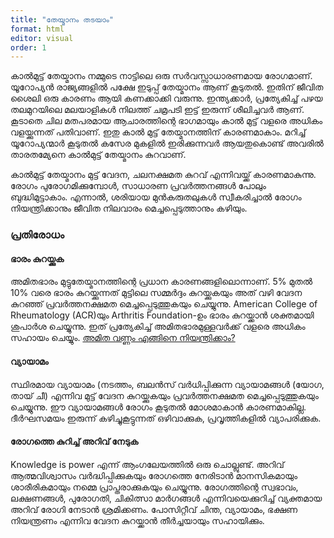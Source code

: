 ```yaml
---
title: "തേയ്മാനം തടയാം"
format: html
editor: visual
order: 1
---
```


കാൽമുട്ട് തേയ്മാനം നമ്മുടെ നാട്ടിലെ ഒരു സർവസ്സാധാരണമായ രോഗമാണ്. യൂറോപ്യൻ രാജ്യങ്ങളിൽ പക്ഷേ ഇടുപ്പ് തേയ്മാനം ആണ് കൂടുതൽ. ഇതിന് ജീവിത ശൈലി ഒരു കാരണം ആയി കണക്കാക്കി വരുന്നു. ഇന്ത്യക്കാർ, പ്രത്യേകിച്ച് പഴയ തലമുറയിലെ മലയാളികൾ നിലത്ത് ചമ്രപടി ഇട്ട് ഇരുന്ന് ശീലിച്ചവർ ആണ്. കൂടാതെ ചില മതപരമായ ആചാരത്തിന്റെ ഭാഗമായും കാൽ മുട്ട് വളരെ അധികം വളയ്ക്കുന്നത് പതിവാണ്. ഇതു കാൽ മുട്ട് തേയ്മാനത്തിന് കാരണമാകാം. മറിച്ച് യൂറോപ്യന്മാർ കൂടുതൽ കസേര മുകളിൽ ഇരിക്കുന്നവർ ആയതുകൊണ്ട് അവരിൽ താരതമ്യേനെ കാൽമുട്ട് തേയ്മാനം കുറവാണ്.

കാൽമുട്ട് തേയ്മാനം മുട്ട് വേദന, ചലനക്ഷമത കുറവ് എന്നിവയ്ക്ക് കാരണമാകുന്നു. രോഗം പുരോഗമിക്കുമ്പോൾ, സാധാരണ പ്രവർത്തനങ്ങൾ പോലും ബുദ്ധിമുട്ടാകാം. എന്നാൽ, ശരിയായ മുൻകരുതലുകൾ സ്വീകരിച്ചാൽ രോഗം നിയന്ത്രിക്കാനും ജീവിത നിലവാരം മെച്ചപ്പെടുത്താനും കഴിയും.

### പ്രതിരോധം 

#### ഭാരം കുറയ്ക്കുക

അമിതഭാരം മുട്ടുതേയ്മാനത്തിന്റെ പ്രധാന കാരണങ്ങളിലൊന്നാണ്. 5% മുതൽ 10% വരെ ഭാരം കുറയ്ക്കുന്നത് മുട്ടിലെ സമ്മർദ്ദം കുറയ്ക്കുകയും അത് വഴി വേദന കുറഞ്ഞ് പ്രവർത്തനക്ഷമത മെച്ചപ്പെടുത്തുകയും ചെയ്യുന്നു. American College of Rheumatology (ACR)യും Arthritis Foundation-ഉം ഭാരം കുറയ്ക്കാൻ ശക്തമായി ശുപാർശ ചെയ്യുന്നു. ഇത് പ്രത്യേകിച്ച് അമിതഭാരമുള്ളവർക്ക് വളരെ അധികം സഹായം ചെയ്യും. [അമിത വണ്ണം എങ്ങിനെ നിയന്ത്രിക്കാം?](https://www.knotes.co.in/patient%20education/കാൽമുട്ട്%20തേയ്മാനം/weight)

#### വ്യായാമം

സ്ഥിരമായ വ്യായാമം (നടത്തം, ബലൻസ് വർധിപ്പിക്കുന്ന വ്യായാമങ്ങൾ (യോഗ, തായ് ചീ) എന്നിവ മുട്ട് വേദന കുറയ്ക്കുകയും പ്രവർത്തനക്ഷമത മെച്ചപ്പെടുത്തുകയും ചെയ്യുന്നു. ഈ വ്യായാമങ്ങൾ രോഗം കൂടുതൽ മോശമാകാൻ കാരണമാകില്ല. ദീർഘസമയം ഇരുന്ന് കഴിച്ചുകൂട്ടുന്നത് ഒഴിവാക്കുക, പ്രവൃത്തികളിൽ വ്യാപരിക്കുക.

#### രോഗത്തെ കുറിച്ച് അറിവ് നേടുക

Knowledge is power എന്ന് ആംഗലേയത്തിൽ ഒരു ചൊല്ലുണ്ട്. അറിവ് ആത്മവിശ്വാസം വർദ്ധിപ്പിക്കുകയും രോഗത്തെ നേരിടാൻ മാനസികമായും ശാരീരികമായും നമ്മെ പ്രാപ്തരാക്കുകയും ചെയ്യുന്നു. രോഗത്തിന്റെ സ്വഭാവം, ലക്ഷണങ്ങൾ, പുരോഗതി, ചികിത്സാ മാർഗങ്ങൾ എന്നിവയെക്കുറിച്ച് വ്യക്തമായ അറിവ് രോഗി നേടാൻ ശ്രമിക്കണം. പോസിറ്റീവ് ചിന്ത, വ്യായാമം, ഭക്ഷണ നിയന്ത്രണം എന്നിവ വേദന കുറയ്ക്കാൻ തീർച്ചയായും സഹായിക്കും.
